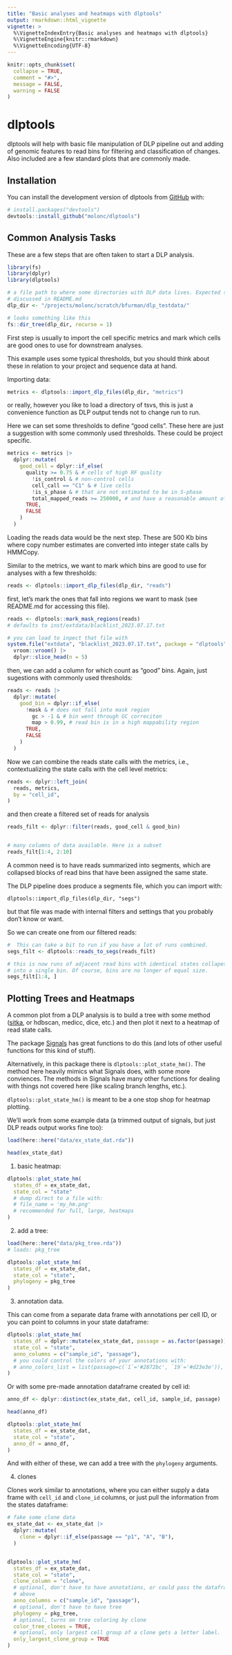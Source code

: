 ```yaml
---
title: "Basic analyses and heatmaps with dlptools"
output: rmarkdown::html_vignette
vignette: >
  %\VignetteIndexEntry{Basic analyses and heatmaps with dlptools}
  %\VignetteEngine{knitr::rmarkdown}
  %\VignetteEncoding{UTF-8}
---
```


```r
knitr::opts_chunk$set(
  collapse = TRUE,
  comment = "#>",
  message = FALSE,
  warning = FALSE
)
```

# dlptools

dlptools will help with basic file manipulation of DLP pipeline out and adding of genomic features to read bins for filtering and classification of changes. Also included are a few standard plots that are commonly made.

## Installation

You can install the development version of dlptools from [GitHub](https://github.com/) with:

``` r
# install.packages("devtools")
devtools::install_github("molonc/dlptools")
```

## Common Analysis Tasks

These are a few steps that are often taken to start a DLP analysis.

```r
library(fs)
library(dplyr)
library(dlptools)

# a file path to where some directories with DLP data lives. Expected structure
# discussed in README.md
dlp_dir <- "/projects/molonc/scratch/bfurman/dlp_testdata/"

# looks something like this
fs::dir_tree(dlp_dir, recurse = 1)
```


First step is usually to import the cell specific metrics and mark which cells are good ones to use for downstream analyses.

This example uses some typical thresholds, but you should think about these in relation to your project and sequence data at hand.


Importing data:

```r
metrics <- dlptools::import_dlp_files(dlp_dir, "metrics")
```

or really, however you like to load a directory of tsvs, this is just a convenience function as DLP output tends not to change run to run.


Here we can set some thresholds to define "good cells". These here are just a suggestion with some commonly used thresholds. These could be project specific.

```r
metrics <- metrics |>
  dplyr::mutate(
    good_cell = dplyr::if_else(
      quality >= 0.75 & # cells of high RF quality
        !is_control & # non-control cells
        cell_call == "C1" & # live cells
        !is_s_phase & # that are not estimated to be in S-phase
        total_mapped_reads >= 250000, # and have a reasonable amount of reads
      TRUE,
      FALSE
    )
  )
```


Loading the reads data would be the next step. These are 500 Kb bins where copy number estimates are converted into integer state calls by HMMCopy.

Similar to the metrics, we want to mark which bins are good to use for analyses with a few thresholds:

```r
reads <- dlptools::import_dlp_files(dlp_dir, "reads")
```


first, let's mark the ones that fall into regions we want to mask (see README.md for accessing this file).

```r
reads <- dlptools::mark_mask_regions(reads)
# defaults to inst/extdata/blacklist_2023.07.17.txt

# you can load to inpect that file with
system.file("extdata", "blacklist_2023.07.17.txt", package = "dlptools") |>
  vroom::vroom() |>
  dplyr::slice_head(n = 5)
```


then, we can add a column for which count as "good" bins. Again, just sugestions with commonly used thresholds:

```r
reads <- reads |>
  dplyr::mutate(
    good_bin = dplyr::if_else(
      !mask & # does not fall into mask region
        gc > -1 & # bin went through GC correciton
        map > 0.99, # read bin is in a high mappability region
      TRUE,
      FALSE
    )
  )
```

Now we can combine the reads state calls with the metrics, i.e., contextualizing the state calls with the cell level metrics:

```r
reads <- dplyr::left_join(
  reads, metrics,
  by = "cell_id",
)
```

and then create a filtered set of reads for analysis
```r
reads_filt <- dplyr::filter(reads, good_cell & good_bin)


# many columns of data available. Here is a subset
reads_filt[1:4, 2:10]
```


A common need is to have reads summarized into segments, which are collapsed blocks of read bins that have been assigned the same state. 

The DLP pipeline does produce a segments file, which you can import with:

 `dlptools::import_dlp_files(dlp_dir, "segs")`

but that file was made with internal filters and settings that you probably don't know or want.

So we can create one from our filtered reads:

```r
#  This can take a bit to run if you have a lot of runs combined.
segs_filt <- dlptools::reads_to_segs(reads_filt)

# this is now runs of adjacent read bins with identical states collapesed
# into a single bin. Of course, bins are no longer of equal size.
segs_filt[1:4, ]
```



## Plotting Trees and Heatmaps

A common plot from a DLP analysis is to build a tree with some method ([sitka](https://github.com/molonc/sitka_wrapper/tree/main), or hdbscan, medicc, dice, etc.) and then plot it next to a heatmap of read state calls. 

The package [Signals](https://github.com/shahcompbio/signals/tree/master) has great functions to do this (and lots of other useful functions for this kind of stuff). 


Alternatively, in this package there is `dlptools::plot_state_hm()`. The method here heavily mimics what Signals does, with some more conviences. The methods in Signals have many other functions for dealing with things not covered here (like scaling branch lengths, etc.).

`dlptools::plot_state_hm()` is meant to be a one stop shop for heatmap plotting.

We'll work from some example data (a trimmed output of signals, but just DLP reads output works fine too):

```r
load(here::here("data/ex_state_dat.rda"))

head(ex_state_dat)
```


1. basic heatmap:

```r
dlptools::plot_state_hm(
  states_df = ex_state_dat,
  state_col = "state"
  # dump direct to a file with:
  # file_name = 'my_hm.png'
  # recommended for full, large, heatmaps
)
```

2. add a tree:

```r
load(here::here("data/pkg_tree.rda"))
# loads: pkg_tree

dlptools::plot_state_hm(
  states_df = ex_state_dat,
  state_col = "state",
  phylogeny = pkg_tree
)
```

3. annotation data.

This can come from a separate data frame with annotations per cell ID, or you can point to columns in your state dataframe:

```r
dlptools::plot_state_hm(
  states_df = dplyr::mutate(ex_state_dat, passage = as.factor(passage)),
  state_col = "state",
  anno_columns = c("sample_id", "passage"),
  # you could control the colors of your annotations with:
  # anno_colors_list = list(passage=c(`1`='#2872bc', `19`='#d23e3e')),
)
```

Or with some pre-made annotation dataframe created by cell id:

```r
anno_df <- dplyr::distinct(ex_state_dat, cell_id, sample_id, passage)

head(anno_df)

dlptools::plot_state_hm(
  states_df = ex_state_dat,
  state_col = "state",
  anno_df = anno_df,
)
```

And with either of these, we can add a tree with the `phylogeny` arguments.


4. clones

Clones work similar to annotations, where you can either supply a data frame with `cell_id` and `clone_id` columns, or just pull the information from the states dataframe:

```r
# fake some clone data
ex_state_dat <- ex_state_dat |>
  dplyr::mutate(
    clone = dplyr::if_else(passage == "p1", "A", "B"),
  )


dlptools::plot_state_hm(
  states_df = ex_state_dat,
  state_col = "state",
  clone_column = "clone",
  # optional, don't have to have annotations, or could pass the dataframe like
  # above
  anno_columns = c("sample_id", "passage"),
  # optional, don't have to have tree
  phylogeny = pkg_tree,
  # optional, turns on tree coloring by clone
  color_tree_clones = TRUE,
  # optional, only largest cell group of a clone gets a letter label.
  only_largest_clone_group = TRUE
)
```

